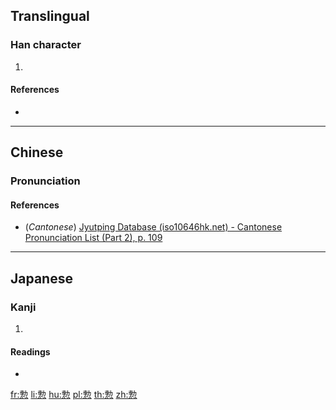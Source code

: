 {{character info/new}}
==Translingual==

===Han character===
{{Han char|rn=61|rad=心|as=09|sn=13|four=|canj=JSP|ids=⿱勃心}}

# {{defn|Han|sort=心09}}

====References====
* {{Han ref|kx=0393.250|dkj=10890|dj=0730.020|hdz=42321.010|uh=6102|ud=24834}}

----

==Chinese==
{{zh-forms}}

===Pronunciation===
{{zh-pron
|m=bèi
|c=bui6
|mc=
|oc=
|ma=
|cat=
}}

====References====
* (''Cantonese'') [http://www.iso10646hk.net/jp/document/download.jsp Jyutping Database (iso10646hk.net) - Cantonese Pronunciation List (Part 2), p. 109]

----

==Japanese==

===Kanji===
{{ja-kanji|grade=|rs=心09}}

# {{defn|lang=ja|sort=心09}}

====Readings====
* {{ja-readings|on=[[ぼつ]] (botsu), [[はい]] (hai)|kun=[[もとる]] (motoru)}}

[[fr:愂]]
[[li:愂]]
[[hu:愂]]
[[pl:愂]]
[[th:愂]]
[[zh:愂]]